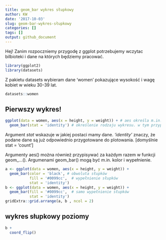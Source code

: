 ```yaml
---
title: geom_bar wykres słupkowy
author: KW
date: '2017-10-03'
slug: geom-bar-wykres-słupkowy
categories: []
tags: []
output: github_document
---
```


Hej! Zanim rozpoczniemy przygodę z ggplot potrzebujemy wczytac bilbioteki i dane na których będziemy pracować.

```r
library(ggplot2)
library(datasets)
```

Z pakietu datasets wybieram dane 'women' pokazujące wysokość i wagę kobiet w wieku 30-39 lat.

```r
datasets::women

```

## Pierwszy wykres!

```r
ggplot(data = women, aes(x = height, y = weight)) + # aes określa m.in. osie x i y, co i gdzie ma się rysować
  geom_bar(stat = 'identity') # określenie rodzaju wykresu. w tym przypadku jest to wykres słupkowy
```

Argument *stat* wskazuje w jakiej postaci mamy dane. *'identity'* znaczy, że podane dane są już odpowiednio przygotowane do plotowania. [domyślnie stat = 'count']

Argumenty aes() można również przypisywać za każdym razem w funkcji geom_...().
Argumenami geom_bar() mogą być m.in. kolor i wypełnienie.

```r
a <- ggplot(data = women, aes(x = height, y = weight)) +
  geom_bar(color = 'black', # obwoluta słupków
           fill = '#0099cc',  # wypełnienie słupków 
           stat = 'identity') 
b <- ggplot(data = women, aes(x = height, y = weight)) +
  geom_bar(fill = '#0099cc',  # samo wypełnienie słupków 
           stat = 'identity') 
gridExtra::grid.arrange(a, b , ncol = 2)
```

## wykres słupkowy poziomy

```r
b +
  coord_flip()
```




